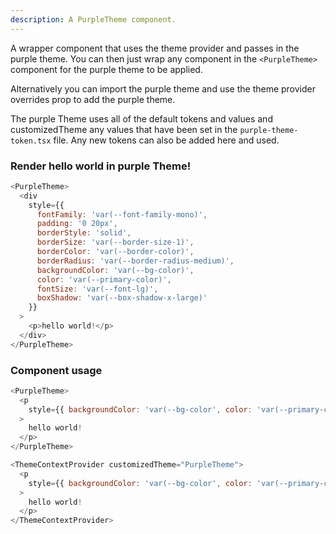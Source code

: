 ```yaml
---
description: A PurpleTheme component.
---
```



A wrapper component that uses the theme provider and passes in the purple theme. You can then just wrap any component in the `<PurpleTheme>` component for the purple theme to be applied.

Alternatively you can import the purple theme and use the theme provider overrides prop to add the purple theme.

The purple Theme uses all of the default tokens and values and customizedTheme any values that have been set in the `purple-theme-token.tsx` file. Any new tokens can also be added here and used.

### Render hello world in purple Theme!

```js live
<PurpleTheme>
  <div
    style={{
      fontFamily: 'var(--font-family-mono)',
      padding: '0 20px',
      borderStyle: 'solid',
      borderSize: 'var(--border-size-1)',
      borderColor: 'var(--border-color)',
      borderRadius: 'var(--border-radius-medium)',
      backgroundColor: 'var(--bg-color)',
      color: 'var(--primary-color)',
      fontSize: 'var(--font-lg)',
      boxShadow: 'var(--box-shadow-x-large)'
    }}
  >
    <p>hello world!</p>
  </div>
</PurpleTheme>
```

### Component usage

```js
<PurpleTheme>
  <p
    style={{ backgroundColor: 'var(--bg-color', color: 'var(--primary-color)' }}
  >
    hello world!
  </p>
</PurpleTheme>
```

```js
<ThemeContextProvider customizedTheme="PurpleTheme">
  <p
    style={{ backgroundColor: 'var(--bg-color', color: 'var(--primary-color)' }}
  >
    hello world!
  </p>
</ThemeContextProvider>
```
